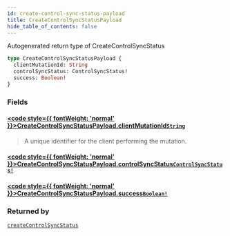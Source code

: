```yaml
---
id: create-control-sync-status-payload
title: CreateControlSyncStatusPayload
hide_table_of_contents: false
---
```








Autogenerated return type of CreateControlSyncStatus

```graphql
type CreateControlSyncStatusPayload {
  clientMutationId: String
  controlSyncStatus: ControlSyncStatus!
  success: Boolean!
}
```


### Fields

#### [<code style={{ fontWeight: 'normal' }}>CreateControlSyncStatusPayload.<b>clientMutationId</b></code>](#)<Bullet />[`String`](/api/graphql/documentation/scalars/string) <Badge class="secondary" text="scalar"/>
> A unique identifier for the client performing the mutation.
> 

#### [<code style={{ fontWeight: 'normal' }}>CreateControlSyncStatusPayload.<b>controlSyncStatus</b></code>](#)<Bullet />[`ControlSyncStatus!`](/api/graphql/documentation/objects/control-sync-status) <Badge class="secondary" text="non-null"/> <Badge class="secondary" text="object"/>
> 
> 

#### [<code style={{ fontWeight: 'normal' }}>CreateControlSyncStatusPayload.<b>success</b></code>](#)<Bullet />[`Boolean!`](/api/graphql/documentation/scalars/boolean) <Badge class="secondary" text="non-null"/> <Badge class="secondary" text="scalar"/>
> 
> 



### Returned by

[`createControlSyncStatus`](/api/graphql/documentation/mutations/create-control-sync-status)  <Badge class="secondary" text="mutation"/>



